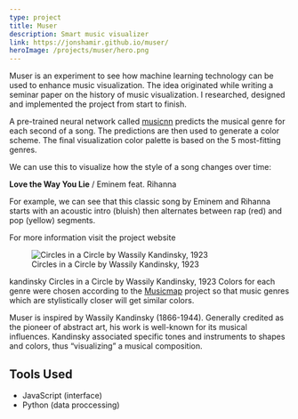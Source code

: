 ```yaml
---
type: project
title: Muser
description: Smart music visualizer
link: https://jonshamir.github.io/muser/
heroImage: /projects/muser/hero.png
---
```


Muser is an experiment to see how machine learning technology can be used to
enhance music visualization. The idea originated while writing a seminar paper
on the history of music visualization. I researched, designed and implemented
the project from start to finish.

A pre-trained neural network called
[musicnn](https://github.com/jordipons/musicnn) predicts the musical genre for
each second of a song. The predictions are then used to generate a color scheme.
The final visualization color palette is based on the 5 most-fitting genres.

We can use this to visualize how the style of a song changes over time:

<span className="muserTimeline" />
<strong>Love the Way You Lie</strong> / Eminem feat. Rihanna

For example, we can see that this classic song by Eminem and Rihanna starts with
an acoustic intro (bluish) then alternates between rap (red) and pop (yellow)
segments.

For more information visit the project website

<figure>
  <img
    src="/projects/muser/kandinsky.jpg"
    alt="Circles in a Circle by Wassily Kandinsky, 1923"
  />
  <figcaption>Circles in a Circle by Wassily Kandinsky, 1923</figcaption>
</figure>

kandinsky Circles in a Circle by Wassily Kandinsky, 1923 Colors for each genre
were chosen according to the [Musicmap](https://musicmap.info/) project so that
music genres which are stylistically closer will get similar colors.

Muser is inspired by Wassily Kandinsky (1866-1944). Generally credited as the
pioneer of abstract art, his work is well-known for its musical influences.
Kandinsky associated specific tones and instruments to shapes and colors, thus
“visualizing” a musical composition.

## Tools Used

- JavaScript (interface)
- Python (data proccessing)
